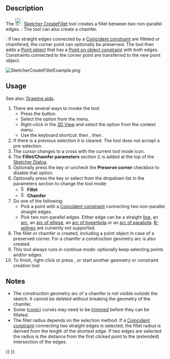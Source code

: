 <languages/>
<translate>

<!--T:8-->
{{Docnav
|[[Sketcher_ToggleActiveConstraint|Activate/deactivate constraint]]
|[[Sketcher_CreateChamfer|Chamfer]]
|[[Sketcher_Workbench|Sketcher]]
|IconL=Sketcher_ToggleActiveConstraint.svg
|IconR=Sketcher_CreateChamfer.svg
|IconC=Workbench_Sketcher.svg
}}

<!--T:1-->
{{GuiCommand
|Name=Sketcher CreateFillet
|MenuLocation=Sketch → Sketcher tools → Create fillet
|Workbenches=[[Sketcher_Workbench|Sketcher]]
|Shortcut={{KEY|G}} {{KEY|F}} {{KEY|F}}
|SeeAlso=
}}

==Description== <!--T:2-->

<!--T:3-->
The [[Image:Sketcher_CreateFillet.svg|24px]] [[Sketcher_CreateFillet|Sketcher CreateFillet]] tool creates a fillet between two non-parallel edges. {{Version|1.0}}: The tool can also create a chamfer.

<!--T:12-->
{{Version|1.0}}: If two straight edges connected by a [[Sketcher_ConstrainCoincident|Coincident constraint]] are filleted or chamfered, the corner point can optionally be preserved. The tool then adds a [[Sketcher_CreatePoint|Point object]] that has a [[Sketcher_ConstrainPointOnObject|Point on object constraint]] with both edges. Constraints connected to the corner point are transferred to the new point object.

</translate>
[[Image:SketcherCreateFilletExample.png‎]]
<translate>

==Usage== <!--T:5-->

<!--T:13-->
See also: [[Sketcher_Workbench#Drawing_aids|Drawing aids]].

<!--T:6-->
# There are several ways to invoke the tool:
#* Press the {{Button|[[Image:Sketcher_CreateFillet.svg|16px]] [[Sketcher_CreateFillet|Create fillet]]}} button.
#* Select the {{MenuCommand|Sketcher → Sketcher tools → [[Image:Sketcher_CreateFillet.svg|16px]] Create fillet}} option from the menu.
#* Right-click in the [[3D_view|3D View]] and select the {{MenuCommand|[[Image:Sketcher_CreateFillet.svg|16px]] Create fillet}} option from the context menu.
#* Use the keyboard shortcut: {{KEY|G}} then {{KEY|F}}, then {{KEY|F}}.
# If there is a previous selection it is cleared. The tool does not accept a pre-selection.
# The cursor changes to a cross with the current tool mode icon.
# The '''Fillet/Chamfer parameters''' section ({{Version|1.0}}) is added at the top of the [[Sketcher_Dialog|Sketcher Dialog]].
# Optionally press the {{KEY|U}} key or uncheck the '''Preserve corner''' checkbox to disable that option. {{Version|1.0}}
# Optionally press the {{KEY|M}} key or select from the dropdown list in the parameters section to change the tool mode:
#* [[Image:Sketcher_CreateFillet.svg|16px]] '''Fillet'''
#* [[Image:Sketcher_CreateChamfer.svg|16px]] '''Chamfer'''
# Do one of the following:
#* Pick a point with a [[Sketcher_ConstrainCoincident|Coincident constraint]] connecting two non-parallel straight edges.
#* Pick two non-parallel edges. Either edge can be a straight [[Sketcher_CreateLine|line]], an [[Sketcher_CreateArc|arc]], an [[Sketcher_CreateArcOfEllipse|arc of ellipse]], an [[Sketcher_CreateArcOfHyperbola|arc of hyperbola]] or an [[Sketcher_CreateArcOfParabola|arc of parabola]]. [[Sketcher_Workbench#Sketcher_CompCreateBSpline|B-splines]] are currently not supported.
# The fillet or chamfer is created, including a point object in case of a preserved corner. For a chamfer a construction geometry arc is also created.
# This tool always runs in continue mode: optionally keep selecting points and/or edges.
# To finish, right-click or press {{KEY|Esc}}, or start another geometry or constraint creation tool.

== Notes == <!--T:14--> 

<!--T:15-->
* The construction geometry arc of a chamfer is not visible outside the sketch. It cannot be deleted without breaking the geometry of the chamfer.
* Some ([[Sketcher_Workbench#Sketcher_CompCreateConic|conic]]) curves may need to be [[Sketcher Trimming|trimmed]] before they can be filleted.
* The fillet radius depends on the selection method. If a [[Sketcher_ConstrainCoincident|Coincident constraint]] connecting two straight edges is selected, the fillet radius is derived from the length of the shortest edge. If two edges are selected the radius is the distance from the first clicked point to the (extended) intersection of the edges.


<!--T:9-->
{{Docnav
|[[Sketcher_ToggleActiveConstraint|Activate/deactivate constraint]]
|[[Sketcher_CreateChamfer|Chamfer]]
|[[Sketcher_Workbench|Sketcher]]
|IconL=Sketcher_ToggleActiveConstraint.svg
|IconR=Sketcher_CreateChamfer.svg
|IconC=Workbench_Sketcher.svg
}}

</translate>
{{Sketcher_Tools_navi{{#translation:}}}}
{{Userdocnavi{{#translation:}}}}